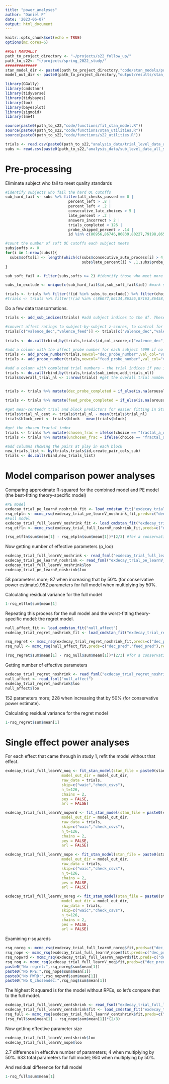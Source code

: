 ```yaml
---
title: "power_analyses"
author: "Daniel P"
date: '2023-06-07'
output: html_document
---
```


```r
knitr::opts_chunk$set(echo = TRUE)
options(mc.cores=6)

##SET MANUALLY
path_to_project_directory <- "~/projects/s22_follow_up/"
path_to_s22<- "~/projects/spring_2022_study/"
##############
stan_model_dir <- paste0(path_to_project_directory,"code/stan_models/power_analysis_models/")
model_out_dir <- paste0(path_to_project_directory,"output/results/stan_model_fits/power_analysis_models/")

library(GGally)
library(cmdstanr)
library(tidyverse)
library(tidybayes)
library(loo)
library(bayesplot)
library(sigmoid)
library(lme4)

source(paste0(path_to_s22,"code/functions/fit_stan_model.R"))
source(paste0(path_to_s22,"code/functions/stan_utilities.R"))
source(paste0(path_to_s22,"code/functions/s22_utilities.R"))

trials <- read.csv(paste0(path_to_s22,"analysis_data/trial_level_data_all_subs_2022-05-22_19_14_57.csv"))
subs <- read.csv(paste0(path_to_s22,"analysis_data/sub_level_data_all_subs_2022-05-22_19_14_57.csv"))
```

# Pre-processing
Eliminate subject who fail to meet quality standards
```r
#identify subjects who fail the hard QC cutoffs
sub_hard_fail <- subs %>% filter(att_checks_passed == 0 |
                            percent_left > .8 |
                            percent_left < .2 |
                            consecutive_late_choices > 5 |
                            late_percent > .2 |
                            answers_incorrect > 2 |
                            trials_completed < 126 |
                            probe_skipped_percent > .14 |
                            id %in% c(86956,86746,86839,80227,79198,86503,86869,85588))

#count the number of soft QC cutoffs each subject meets
subs$softs <- 0
for(i in 1:nrow(subs)){
  subs$softs[i] <- length(which(c(subs$consecutive_auto_process[i] > 4,subs$att_checks_passed[i] == 1,subs$answers_incorrect[i] > 1,
                                  subs$late_percent[i] > .1,subs$probe_skipped_percent[i] > .07,subs$noprobe_pt_choices[i] == 0,subs$probe_pt_choices[i] == 0)))
}

sub_soft_fail <- filter(subs,softs >= 2) #identify those who meet more than 2 soft cutoffs

subs_to_exclude <- unique(c(sub_hard_fail$id,sub_soft_fail$id)) #mark subjects who fail on either hard or soft or criteria for exclusion

trials <- trials %>% filter(!(id %in% subs_to_exclude)) %>% filter(choice != "late") #filter out bad subjects, as well as trials on which the subject failed to make a choice
#trials <- trials %>% filter(!(id %in% c(86077,86134,86356,87163,86458,85588,86869,86956,86746,79198,86359,86503,86881))) %>% filter(choice != "late")
```

Do a few data transormations.
```r
trials <- add_sub_indices(trials) #add subject indices to the df. These will match the indices used in Stan.

#convert affect ratings to subject-by-subject z-scores, to control for intersubject differences in rating variability
trials[c("valence_dec","valence_feed")] <- trials[c("valence_dec","valence_feed")]*-1 #flip the affect ratings, so that the low numbers 
                                                                                      #correspond to low values of valence
trials <- do.call(rbind,by(trials,trials$id,col_zscore,c("valence_dec","valence_feed"))) #translate valence ratings to z-scores

#add a column with the affect probe number for each subject (999 if no probe response). These will be passed into Stan
trials <- add_probe_number(trials,newcol="dec_probe_number",val_col="valence_dec",arous_col="arousal_dec") #for decision probes
trials <- add_probe_number(trials,newcol="feed_probe_number",val_col="valence_feed",arous_col="arousal_feed") #for feedback probes

#add a column with completed trial numbers - the trial indices if you ignore late trials. These will match the "t" trial numbers used in the Stan models
trials <- do.call(rbind,by(trials,trials$sub_index,add_trials_nl))
trials$overall_trial_nl <- 1:nrow(trials) #get the overall trial number ignoring late trials and collapsing across subjects


trials <- trials %>% mutate(dec_probe_completed = if_else(is.na(arousal_dec) | is.na(valence_dec),0,1)) #add a 1/0 column indicating whether a
                                                                                                        #decision probe was completed on each trial
trials <- trials %>% mutate(feed_probe_completed = if_else(is.na(arousal_feed) | is.na(valence_feed),0,1)) #diddo feedback

#get mean-centeedr trial and block predictors for easier fitting in Stan
trials$trial_nl_cent <- trials$trial_nl - mean(trials$trial_nl)                                                          
trials$block_cent <- trials$block - mean(trials$block) 

#get the chosen fractal index
trials <- trials %>% mutate(chosen_frac = ifelse(choice == "fractal_a_dec",fractal_a_num,fractal_b_num))
trials <- trials %>% mutate(unchosen_frac = ifelse(choice == "fractal_a_dec",fractal_b_num,fractal_a_num))

#add columns showing the pairs at play in each block
new_trials_list <- by(trials,trials$id,create_pair_cols_sub)
trials <- do.call(rbind,new_trials_list)
```

# Model comparison power analyses

Comparing approximate R-squared for the combined model and PE model (the best-fitting theory-specific model)
```r
#PE model
exdecay_trial_pe_learnV_noshrink_fit <- load_cmdstan_fit("exdecay_trial_pe_learnV_noshrink")
rsq_etpln <- mcmc_rsq(exdecay_trial_pe_learnV_noshrink_fit,preds=c("dec_pred","feed_pred"),resid=c("d_resid","f_resid"),print_plot=FALSE)
#Full model
exdecay_trial_full_learnV_noshrink_fit <- load_cmdstan_fit("exdecay_trial_full_learnV_noshrink")
rsq_etfln <- mcmc_rsq(exdecay_trial_full_learnV_noshrink_fit,preds=c("dec_pred","feed_pred"),resid=c("d_resid","f_resid"),print_plot=FALSE)

(rsq_etfln$sum$mean[1] - rsq_etpln$sum$mean[1])*(2/3) #for a conservative power estimate, multiplying by 2/3
```

Now getting number of effective parameters (p_loo)
```r
exdecay_trial_full_learnV_noshrink <- read_fsml("exdecay_trial_full_learnV_noshrink")
exdecay_trial_pe_learnV_noshrink <- read_fsml("exdecay_trial_pe_learnV_noshrink")
exdecay_trial_full_learnV_noshrink$loo
exdecay_trial_pe_learnV_noshrink$loo
```
58 parameters more; 87 when increasing that by 50% (for conservative power estimate).952 parameters for full model when multiplying by 50%.

Calculating residual variance for the full model
```r
1-rsq_etfln$sum$mean[1]
```

Repeating this process for the null model and the worst-fitting theory-specific model: the regret model.
```r
null_affect_fit <- load_cmdstan_fit("null_affect")
exdecay_trial_regret_noshrink_fit <- load_cmdstan_fit("exdecay_trial_regret_noshrink")

rsq_regret <- mcmc_rsq(exdecay_trial_regret_noshrink_fit,preds=c("dec_pred","feed_pred"),resid=c("d_resid","f_resid"),print_plot=FALSE)
rsq_null <- mcmc_rsq(null_affect_fit,preds=c("dec_pred","feed_pred"),resid=c("d_resid","f_resid"),print_plot=FALSE)

(rsq_regret$sum$mean[1] - rsq_null$sum$mean[1])*(2/3) #for a conservative power estimate, multiplying by 2/3
```
Getting number of effective parameters
```r
exdecay_trial_regret_noshrink <- read_fsml("exdecay_trial_regret_noshrink")
null_affect <- read_fsml("null_affect")
exdecay_trial_regret_noshrink$loo
null_affect$loo
```
152 parameters more; 228 when increasing that by 50% (for conservative power estimate).

Calculating residual variance for the regret model
```r
1-rsq_regret$sum$mean[1]
```



# Single effect power analyses 

For each effect that came through in study 1, refit the model without that effect.

```r
exdecay_trial_full_learnV_noq <- fit_stan_model(stan_file = paste0(stan_model_dir,"exdecay_trial_full_learnV_noq.stan"),
                         model_out_dir = model_out_dir,
                         raw_data = trials,
                         skip=c("waic","check_csvs"),
                         n_t=126,
                         chains = 2,
                         pes = FALSE,
                         arl = FALSE)
```

```r
exdecay_trial_full_learnV_nopwrd <- fit_stan_model(stan_file = paste0(stan_model_dir,"exdecay_trial_full_learnV_nopwrd.stan"),
                         model_out_dir = model_out_dir,
                         raw_data = trials,
                         skip=c("waic","check_csvs"),
                         n_t=126,
                         chains = 2,
                         pes = FALSE,
                         arl = FALSE)
```

```r
exdecay_trial_full_learnV_nope <- fit_stan_model(stan_file = paste0(stan_model_dir,"exdecay_trial_full_learnV_nope.stan"),
                         model_out_dir = model_out_dir,
                         raw_data = trials,
                         skip=c("waic","check_csvs"),
                         n_t=126,
                         chains = 2,
                         pes = FALSE,
                         arl = FALSE)
```

```r
exdecay_trial_full_learnV_noreg <- fit_stan_model(stan_file = paste0(stan_model_dir,"exdecay_trial_full_learnV_noreg.stan"),
                         model_out_dir = model_out_dir,
                         raw_data = trials,
                         skip=c("waic","check_csvs"),
                         n_t=126,
                         chains = 2,
                         pes = FALSE,
                         arl = FALSE)
```

Examining r-squareds
```r
rsq_noreg <- mcmc_rsq(exdecay_trial_full_learnV_noreg$fit,preds=c("dec_pred","feed_pred"),resid=c("d_resid","f_resid"),print_plot=FALSE)
rsq_nope <- mcmc_rsq(exdecay_trial_full_learnV_nope$fit,preds=c("dec_pred","feed_pred"),resid=c("d_resid","f_resid"),print_plot=FALSE)
rsq_nopwrd <- mcmc_rsq(exdecay_trial_full_learnV_nopwrd$fit,preds=c("dec_pred","feed_pred"),resid=c("d_resid","f_resid"),print_plot=FALSE)
rsq_noq <- mcmc_rsq(exdecay_trial_full_learnV_noq$fit,preds=c("dec_pred","feed_pred"),resid=c("d_resid","f_resid"),print_plot=FALSE)
paste0("No regret:",rsq_noreg$sum$mean[1])
paste0("No RPE:",rsq_nope$sum$mean[1])
paste0("No PWRD:",rsq_nopwrd$sum$mean[1])
paste0("No Q_chosendec:",rsq_noq$sum$mean[1])
```

The highest R squared is for the model without RPEs, so let's compare that to the full model.
```r
exdecay_trial_full_learnV_centshrink <- read_fsml("exdecay_trial_full_learnV_centshrink")
exdecay_trial_full_learnV_centshrink$fit <- load_cmdstan_fit("exdecay_trial_full_learnV_centshrink")
rsq_full <- mcmc_rsq(exdecay_trial_full_learnV_centshrink$fit,preds=c("dec_pred","feed_pred"),resid=c("d_resid","f_resid"),print_plot=FALSE)
(rsq_full$sum$mean[1] - rsq_nope$sum$mean[1])*(2/3)
```

Now getting effective parameter size
```r
exdecay_trial_full_learnV_centshrink$loo
exdecay_trial_full_learnV_nope$loo
```
2.7 difference in effective number of parameters; 4 when multiplying by 50%. 633 total parameters for full model; 950 when multiplying by 50%.

And residual difference for full model
```r
1-rsq_full$sum$mean[1]
```
